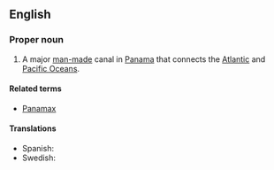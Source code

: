 ==English==
{{wikipedia}}
===Proper noun===
{{en-proper noun|sg=[[Panama]] [[canal|Canal]]}}

# A major [[man-made]] canal in [[Panama]] that connects the [[Atlantic Ocean|Atlantic]] and [[Pacific Ocean]]s.

====Related terms====
*[[Panamax]]

====Translations====
{{trans-top|Canal}}
{{trans-mid}}
*Spanish: {{t|es|Canal de Panamá|m}}
*Swedish: {{t|sv|Panamakanalen|c}}
{{trans-bottom}}